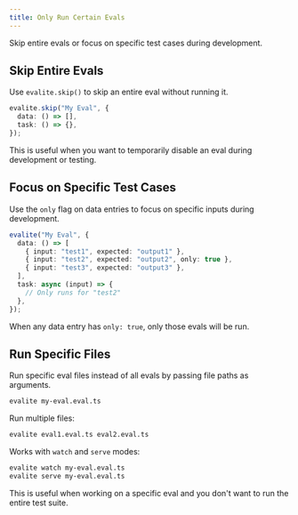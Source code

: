 ```yaml
---
title: Only Run Certain Evals
---
```


Skip entire evals or focus on specific test cases during development.

## Skip Entire Evals

Use `evalite.skip()` to skip an entire eval without running it.

```ts
evalite.skip("My Eval", {
  data: () => [],
  task: () => {},
});
```

This is useful when you want to temporarily disable an eval during development or testing.

## Focus on Specific Test Cases

Use the `only` flag on data entries to focus on specific inputs during development.

```ts
evalite("My Eval", {
  data: () => [
    { input: "test1", expected: "output1" },
    { input: "test2", expected: "output2", only: true },
    { input: "test3", expected: "output3" },
  ],
  task: async (input) => {
    // Only runs for "test2"
  },
});
```

When any data entry has `only: true`, only those evals will be run.

## Run Specific Files

Run specific eval files instead of all evals by passing file paths as arguments.

```bash
evalite my-eval.eval.ts
```

Run multiple files:

```bash
evalite eval1.eval.ts eval2.eval.ts
```

Works with `watch` and `serve` modes:

```bash
evalite watch my-eval.eval.ts
evalite serve my-eval.eval.ts
```

This is useful when working on a specific eval and you don't want to run the entire test suite.
